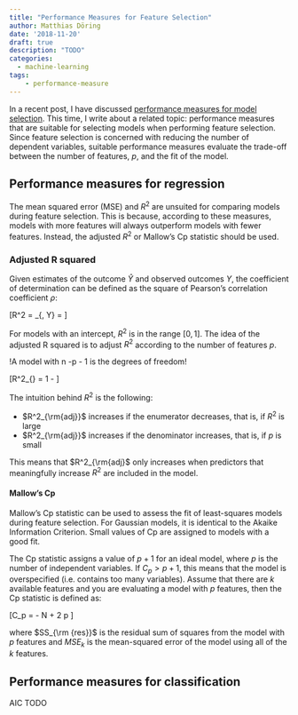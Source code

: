 ```yaml
---
title: "Performance Measures for Feature Selection"
author: Matthias Döring
date: '2018-11-20'
draft: true
description: "TODO"
categories:
  - machine-learning
tags:
    - performance-measure
---
```

In a recent post, I have discussed [performance measures for model selection](/post/machine-learning/performance-measures-model-selection/). This time, I write about a related topic: performance measures that are suitable for selecting models when performing feature selection. Since feature selection is concerned with reducing the number of dependent variables, suitable performance measures evaluate the trade-off between the number of features, $p$, and the fit of the model. 

## Performance measures for regression

The mean squared error (MSE) and $R^2$ are unsuited for comparing models during feature selection. This is because, according to these measures, models with more features will always outperform models with fewer features. Instead, the adjusted $R^2$ or Mallow's Cp statistic should be used.

### Adjusted R squared

Given estimates of the outcome $\hat{Y}$ and observed outcomes $Y$, the coefficient of determination can be defined as the square of Pearson's correlation coefficient $\rho$:

\[R^2  = \rho_{\hat{Y}, Y} = \frac{\text{Cov}(\hat{Y}, Y)}{\sigma_{\hat{Y}} \sigma_Y}\]

For models with an intercept, $R^2$ is in the range $[0,1]$. The idea of the adjusted R squared is to adjust $R^2$ according to the number of features $p$. 

!A model with n -p - 1 is the degrees of freedom!

\[R^2_{\rm{adj}} = 1 - \frac{(1 - R^2) (n-1)}{n - p -1} \]

The intuition behind $R^2$ is the following:

* $R^2_{\rm{adj}}$ increases if the enumerator decreases, that is, if $R^2$ is large 
* $R^2_{\rm{adj}}$ increases if the denominator increases, that is, if $p$ is small

This means that $R^2_{\rm{adj}$ only increases when predictors that meaningfully increase $R^2$ are included in the model.

#### Mallow's Cp

Mallow's Cp statistic can be used to assess the fit of least-squares models during feature selection. For Gaussian models, it is identical to the Akaike Information Criterion. Small values of Cp are assigned to models with a good fit. 

The Cp statistic assigns a value of $p+1$ for an ideal model, where $p$ is the number of independent variables. If  $C_p > p+1$, this means that the model is overspecified (i.e. contains too many variables). Assume that there are $k$ available features and you are evaluating a model with $p$ features, then the Cp statistic is defined as:

\[C_p = \frac{SS_{\rm {res}}}{MSE_k} - N + 2 p \]

where $SS_{\rm {res}}$ is the residual sum of squares from the model with $p$ features and $MSE_k$ is the mean-squared error of the model using all of the $k$ features.

## Performance measures for classification

AIC TODO
